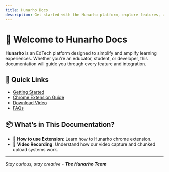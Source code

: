```yaml
---
title: Hunarho Docs
description: Get started with the Hunarho platform, explore features, and integrate seamlessly.s
---
```


# 👋 Welcome to Hunarho Docs

**Hunarho** is an EdTech platform designed to simplify and amplify learning experiences. Whether you're an educator, student, or developer, this documentation will guide you through every feature and integration.

## 🚀 Quick Links

- [Getting Started](/)
- [Chrome Extension Guide](/how-to-install-extension)
- [Download Video](/how-to-download-video)
- [FAQs](https://hunarho.com/)

## 📦 What’s in This Documentation?

- 🧩 **How to use Extension**: Learn how to Hunarho chrome extension.
- 🎥 **Video Recording**: Understand how our video capture and chunked upload systems work.

---

_Stay curious, stay creative - **The Hunarho Team**_
